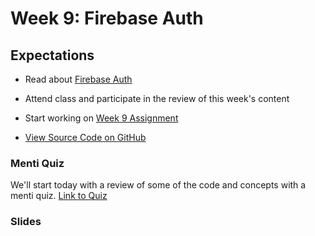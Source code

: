 # Week 9: Firebase Auth

## Expectations

- Read about [Firebase Auth](/week-9/firebase-auth)
- Attend class and participate in the review of this week's content
- Start working on [Week 9 Assignment](/week-9/assignment)

- [View Source Code on GitHub ]()

### Menti Quiz

We'll start today with a review of some of the code and concepts with a menti quiz. [Link to Quiz](https://www.menti.com/al7iape2wrpv)

### Slides


<Slideshow file="/week-9/slides" />
